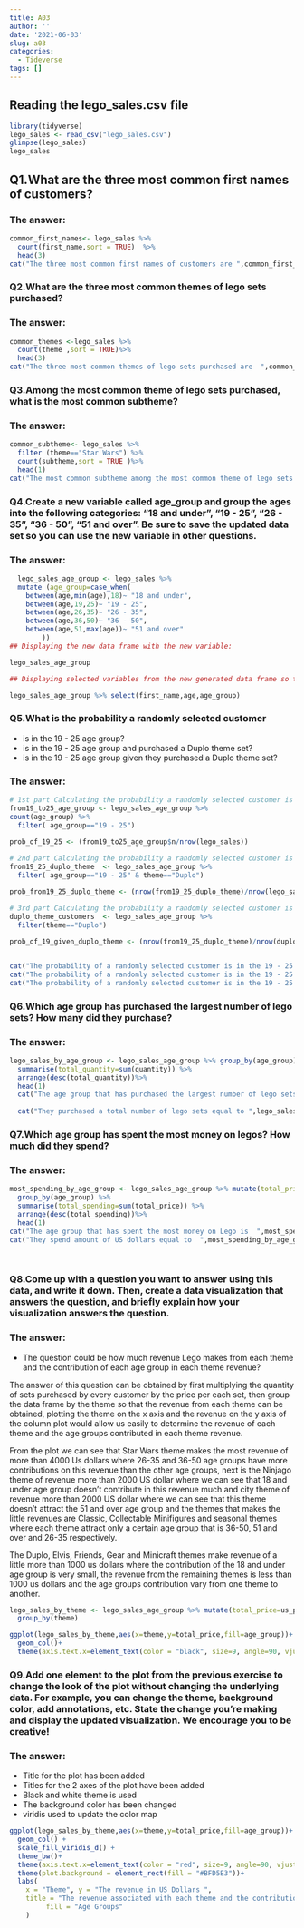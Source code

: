 ```yaml
---
title: A03
author: ''
date: '2021-06-03'
slug: a03
categories:
  - Tideverse
tags: []
---
```


## Reading the lego_sales.csv file

```r
library(tidyverse)
lego_sales <- read_csv("lego_sales.csv")
glimpse(lego_sales)
lego_sales
```

## Q1.What are the three most common first names of customers?

### The answer:

```r
common_first_names<- lego_sales %>%
  count(first_name,sort = TRUE)  %>%
  head(3)
cat("The three most common first names of customers are ",common_first_names$first_name,sep = "\n ")

```



### Q2.What are the three most common themes of lego sets purchased?

### The answer:

```r
common_themes <-lego_sales %>%
  count(theme ,sort = TRUE)%>%
  head(3)
cat("The three most common themes of lego sets purchased are  ",common_themes$theme ,sep = "\n ")
```


### Q3.Among the most common theme of lego sets purchased, what is the most common subtheme?

### The answer:


```r
  
common_subtheme<- lego_sales %>%
  filter (theme=="Star Wars") %>%
  count(subtheme,sort = TRUE )%>%
  head(1)
cat("The most common subtheme among the most common theme of lego sets purchased is ",common_subtheme$subtheme ,sep = "\n ")
```

### Q4.Create a new variable called age_group and group the ages into the following categories: “18 and under”, “19 - 25”, “26 - 35”, “36 - 50”, “51 and over”. Be sure to save the updated data set so you can use the new variable in other questions.

### The answer:


```r

  lego_sales_age_group <- lego_sales %>%
  mutate (age_group=case_when(
    between(age,min(age),18)~ "18 and under",
    between(age,19,25)~ "19 - 25",
    between(age,26,35)~ "26 - 35",
    between(age,36,50)~ "36 - 50",
    between(age,51,max(age))~ "51 and over"
        ))
## Displaying the new data frame with the new variable:

lego_sales_age_group

## Displaying selected variables from the new generated data frame so that the new variable age_group can be clearly seen:

lego_sales_age_group %>% select(first_name,age,age_group)

```


### Q5.What is the probability a randomly selected customer

* is in the 19 - 25 age group?
* is in the 19 - 25 age group and purchased a Duplo theme set?
* is in the 19 - 25 age group given they purchased a Duplo theme set?

### The answer:


```r
# 1st part Calculating the probability a randomly selected customer is in the 19 - 25 age group
from19_to25_age_group <- lego_sales_age_group %>%
count(age_group) %>%
  filter( age_group=="19 - 25")

prob_of_19_25 <- (from19_to25_age_group$n/nrow(lego_sales))
       
# 2nd part Calculating the probability a randomly selected customer is in the 19 - 25 age group and purchased a Duplo theme set
from19_25_duplo_theme  <- lego_sales_age_group %>%
  filter( age_group=="19 - 25" & theme=="Duplo")

prob_from19_25_duplo_theme <- (nrow(from19_25_duplo_theme)/nrow(lego_sales))

# 3rd part Calculating the probability a randomly selected customer is in the 19 - 25 age group given they purchased a Duplo theme set
duplo_theme_customers  <- lego_sales_age_group %>%
  filter(theme=="Duplo")
  
prob_of_19_given_duplo_theme <- (nrow(from19_25_duplo_theme)/nrow(duplo_theme_customers))


cat("The probability of a randomly selected customer is in the 19 - 25 age groupis ",prob_of_19_25 ,sep = "\n ")
cat("The probability of a randomly selected customer is in the 19 - 25 age group and purchased a Duplo theme is ",prob_from19_25_duplo_theme ,sep = "\n ")
cat("The probability of a randomly selected customer is in the 19 - 25 age group given they purchased a Duplo theme is ",prob_of_19_given_duplo_theme ,sep = "\n ")

```

### Q6.Which age group has purchased the largest number of lego sets? How many did they purchase?

### The answer:

```r
lego_sales_by_age_group <- lego_sales_age_group %>% group_by(age_group) %>% 
  summarise(total_quantity=sum(quantity)) %>% 
  arrange(desc(total_quantity))%>%
  head(1)
  cat("The age group that has purchased the largest number of lego sets is",lego_sales_by_age_group$age_group,sep="\n")
  
  cat("They purchased a total number of lego sets equal to ",lego_sales_by_age_group$total_quantity,sep="\n")

```


### Q7.Which age group has spent the most money on legos? How much did they spend?

### The answer:

```r
most_spending_by_age_group <- lego_sales_age_group %>% mutate(total_price=us_price*quantity) %>%
  group_by(age_group) %>% 
  summarise(total_spending=sum(total_price)) %>% 
  arrange(desc(total_spending))%>%
  head(1)
cat("The age group that has spent the most money on Lego is  ",most_spending_by_age_group$age_group ,sep = "\n ")
cat("They spend amount of US dollars equal to  ",most_spending_by_age_group$total_spending ,sep = "\n ")

  
```

### Q8.Come up with a question you want to answer using this data, and write it down. Then, create a data visualization that answers the question, and briefly explain how your visualization answers the question.

### The answer:

* The question could be how much revenue Lego makes from each theme and the contribution of each age group in each theme revenue?


The answer of this question can be obtained by first multiplying the quantity of sets purchased by every customer by the price per each set, then group the data frame by the theme so that the revenue from each theme can be obtained, plotting the theme on the x axis and the revenue on the y axis of the column plot would allow us easily to determine the revenue of each theme and the age groups contributed in each theme revenue.

From the plot we can see that Star Wars theme makes the most revenue of more than 4000 Us dollars where 26-35 and 36-50 age groups have more contributions on this revenue than the other age groups, next is the Ninjago theme of revenue more than 2000 US dollar where we can see that 18 and under age group doesn't contribute in this revenue much and city theme of revenue more than 2000 US dollar where we can see that this theme doesn't attract the 51 and over age group and the themes that makes the little revenues are Classic, Collectable Minifigures and seasonal themes where each theme attract only a certain age group that is 36-50, 51 and over and 26-35 respectively.  

The Duplo, Elvis, Friends, Gear and Minicraft themes make revenue of a little more than 1000 us dollars where the contribution of the 18 and under age group is very small, the revenue from the remaining themes is less than 1000 us dollars and the age groups contribution vary from one theme to another.   

```r
lego_sales_by_theme <- lego_sales_age_group %>% mutate(total_price=us_price*quantity) %>%
  group_by(theme) 

ggplot(lego_sales_by_theme,aes(x=theme,y=total_price,fill=age_group))+
  geom_col()+
  theme(axis.text.x=element_text(color = "black", size=9, angle=90, vjust=.5, hjust=0.7))
```

### Q9.Add one element to the plot from the previous exercise to change the look of the plot without changing the underlying data. For example, you can change the theme, background color, add annotations, etc. State the change you’re making and display the updated visualization. We encourage you to be creative!

### The answer:


* Title for the plot has been added 
* Titles for the 2 axes of the plot have been added 
* Black and white theme is used   
* The background color has been changed 
* viridis used to update the color map

```r

ggplot(lego_sales_by_theme,aes(x=theme,y=total_price,fill=age_group))+
  geom_col() +
  scale_fill_viridis_d() +
  theme_bw()+
  theme(axis.text.x=element_text(color = "red", size=9, angle=90, vjust=.5, hjust=0.7)) +
  theme(plot.background = element_rect(fill = "#BFD5E3"))+
  labs(
    x = "Theme", y = "The revenue in US Dollars ", 
    title = "The revenue associated with each theme and the contribution \n                        of each age group in this revenue", 
         fill = "Age Groups" 
    )
```
